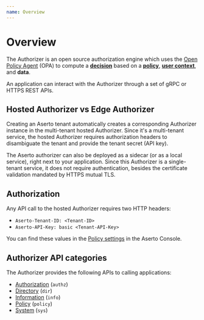 ```yaml
---
name: Overview
---
```


# Overview

The Authorizer is an open source authorization engine which uses the 
[Open Policy Agent](https://www.openpolicyagent.org) (OPA) to 
compute a [**decision**](/overview/policy#decision) based on a [**policy**](/overview/policy), 
[**user context**](/overview/policy#user-context), and **data**.

An application can interact with the Authorizer through a set of gRPC or HTTPS REST APIs.

## Hosted Authorizer vs Edge Authorizer

Creating an Aserto tenant automatically creates a corresponding Authorizer instance in the 
multi-tenant hosted Authorizer. Since it's a multi-tenant service, the hosted Authorizer 
requires authorization headers to disambiguate the tenant and provide the tenant secret (API key). 

The Aserto authorizer can also be deployed as a sidecar (or as a local service), right next to 
your application. Since this Authorizer is a single-tenant service, it does not require authentication, 
besides the certificate validation mandated by HTTPS mutual TLS.

## Authorization

Any API call to the hosted Authorizer requires two HTTP headers:
* `Aserto-Tenant-ID: <Tenant-ID>`
* `Aserto-API-Key: basic <Tenant-API-Key>`

You can find these values in the [Policy settings](/aserto-console/hosted-authorizer#viewing-policy-settings) 
in the Aserto Console.

## Authorizer API categories

The Authorizer provides the following APIs to calling applications: 
* [Authorization](/authorizer-guide/authz) (`authz`)
* [Directory](/authorizer-guide/dir) (`dir`)
* [Information](/authorizer-guide/info) (`info`)
* [Policy](/authorizer-guide/policy) (`policy`)
* [System](/authorizer-guide/sys) (`sys`)

